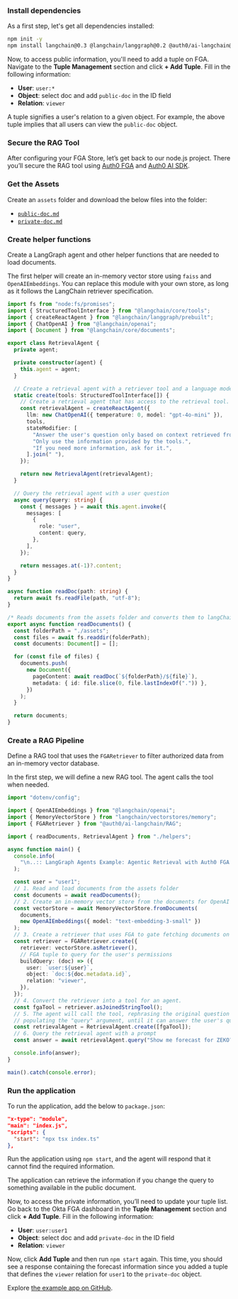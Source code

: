 
<Prerequisites appCreation={false} />

### Install dependencies

As a first step, let's get all dependencies installed:

```bash Create a new Node.js project wrap lines
npm init -y
npm install langchain@0.3 @langchain/langgraph@0.2 @auth0/ai-langchain@3 dotenv@16
```


<SetupFGAStore />

Now, to access public information, you'll need to add a tuple on FGA. Navigate to the **Tuple Management** section and click **\+ Add Tuple**. Fill in the following information:

- **User**: `user:*`
- **Object**: select doc and add `public-doc` in the ID field
- **Relation**: `viewer`

A tuple signifies a user's relation to a given object. For example, the above tuple implies that all users can view the `public-doc` object.

### Secure the RAG Tool

After configuring your FGA Store, let’s get back to our node.js project. There you’ll secure the RAG tool using [Auth0 FGA](https://auth0.com/fine-grained-authorization) and [Auth0 AI SDK](https://github.com/auth0-lab/auth0-ai-python).

### Get the Assets

Create an `assets` folder and download the below files into the folder:

- [`public-doc.md`](https://raw.githubusercontent.com/auth0-samples/auth0-ai-samples/refs/heads/main/authorization-for-rag/langgraph-agentic-js/assets/docs/public-doc.md)
- [`private-doc.md`](https://raw.githubusercontent.com/auth0-samples/auth0-ai-samples/refs/heads/main/authorization-for-rag/langgraph-agentic-js/assets/docs/private-doc.md)

### Create helper functions

Create a LangGraph agent and other helper functions that are needed to load documents.

The first helper will create an in-memory vector store using `faiss` and `OpenAIEmbeddings`. You can replace this module with your own store, as long as it follows the LangChain retriever specification.

```ts helpers.ts wrap lines
import fs from "node:fs/promises";
import { StructuredToolInterface } from "@langchain/core/tools";
import { createReactAgent } from "@langchain/langgraph/prebuilt";
import { ChatOpenAI } from "@langchain/openai";
import { Document } from "@langchain/core/documents";

export class RetrievalAgent {
  private agent;

  private constructor(agent) {
    this.agent = agent;
  }

  // Create a retrieval agent with a retriever tool and a language model
  static create(tools: StructuredToolInterface[]) {
    // Create a retrieval agent that has access to the retrieval tool.
    const retrievalAgent = createReactAgent({
      llm: new ChatOpenAI({ temperature: 0, model: "gpt-4o-mini" }),
      tools,
      stateModifier: [
        "Answer the user's question only based on context retrieved from provided tools.",
        "Only use the information provided by the tools.",
        "If you need more information, ask for it.",
      ].join(" "),
    });

    return new RetrievalAgent(retrievalAgent);
  }

  // Query the retrieval agent with a user question
  async query(query: string) {
    const { messages } = await this.agent.invoke({
      messages: [
        {
          role: "user",
          content: query,
        },
      ],
    });

    return messages.at(-1)?.content;
  }
}

async function readDoc(path: string) {
  return await fs.readFile(path, "utf-8");
}

/* Reads documents from the assets folder and converts them to langChain Documents */
export async function readDocuments() {
  const folderPath = "./assets";
  const files = await fs.readdir(folderPath);
  const documents: Document[] = [];

  for (const file of files) {
    documents.push(
      new Document({
        pageContent: await readDoc(`${folderPath}/${file}`),
        metadata: { id: file.slice(0, file.lastIndexOf(".")) },
      })
    );
  }

  return documents;
}
```

### Create a RAG Pipeline

Define a RAG tool that uses the `FGARetriever` to filter authorized data from an in-memory vector database.

In the first step, we will define a new RAG tool. The agent calls the tool when needed.

```ts index.ts wrap lines
import "dotenv/config";

import { OpenAIEmbeddings } from "@langchain/openai";
import { MemoryVectorStore } from "langchain/vectorstores/memory";
import { FGARetriever } from "@auth0/ai-langchain/RAG";

import { readDocuments, RetrievalAgent } from "./helpers";

async function main() {
  console.info(
    "\n..:: LangGraph Agents Example: Agentic Retrieval with Auth0 FGA \n\n"
  );

  const user = "user1";
  // 1. Read and load documents from the assets folder
  const documents = await readDocuments();
  // 2. Create an in-memory vector store from the documents for OpenAI models.
  const vectorStore = await MemoryVectorStore.fromDocuments(
    documents,
    new OpenAIEmbeddings({ model: "text-embedding-3-small" })
  );
  // 3. Create a retriever that uses FGA to gate fetching documents on permissions.
  const retriever = FGARetriever.create({
    retriever: vectorStore.asRetriever(),
    // FGA tuple to query for the user's permissions
    buildQuery: (doc) => ({
      user: `user:${user}`,
      object: `doc:${doc.metadata.id}`,
      relation: "viewer",
    }),
  });
  // 4. Convert the retriever into a tool for an agent.
  const fgaTool = retriever.asJoinedStringTool();
  // 5. The agent will call the tool, rephrasing the original question and
  // populating the "query" argument, until it can answer the user's question.
  const retrievalAgent = RetrievalAgent.create([fgaTool]);
  // 6. Query the retrieval agent with a prompt
  const answer = await retrievalAgent.query("Show me forecast for ZEKO?");

  console.info(answer);
}

main().catch(console.error);
```

### Run the application

To run the application, add the below to `package.json`:

```json package.json wrap lines
"x-type": "module",
"main": "index.js",
"scripts": {
  "start": "npx tsx index.ts"
},
```

Run the application using `npm start`, and the agent will respond that it cannot find the required information.

The application can retrieve the information if you change the query to something available in the public document.

Now, to access the private information, you’ll need to update your tuple list. Go back to the Okta FGA dashboard in the **Tuple Management** section and click **\+ Add Tuple**. Fill in the following information:

- **User**: `user:user1`
- **Object**: select doc and add `private-doc` in the ID field
- **Relation**: `viewer`

Now, click **Add Tuple** and then run `npm start` again. This time, you should see a response containing the forecast information since you added a tuple that defines the `viewer` relation for `user1` to the `private-doc` object.

Explore [the example app on GitHub](https://github.com/auth0-samples/auth0-ai-samples/tree/main/authorization-for-rag/langgraph-agentic-js).
